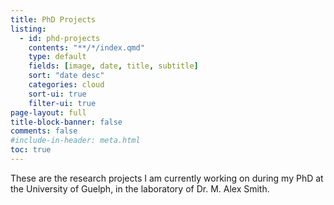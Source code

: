 ```yaml
---
title: PhD Projects
listing:
  - id: phd-projects
    contents: "**/*/index.qmd"
    type: default
    fields: [image, date, title, subtitle]
    sort: "date desc"
    categories: cloud
    sort-ui: true
    filter-ui: true
page-layout: full
title-block-banner: false
comments: false
#include-in-header: meta.html  
toc: true
---
```


These are the research projects I am currently working on during my PhD at the University of Guelph, in the laboratory of Dr. M. Alex Smith.

::: {#phd-projects}
:::
